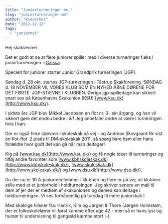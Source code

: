 ```yaml
---
title: "Juniorturneringer mm."
slug: "juniorturneringer-mm"
author: "kimsecher"
date: "2012-12-12"
tags: 
  - "juniornyt"
---
```


Hej skakvenner

Det er godt at se at flere juniorer spiller med i diverse turneringer f.eks i juniorturneringen  i [Caissa](http://www.ksu.dk/kalender/dotnet/tabel.aspx?id=1095).

Specielt for juniorer starter Junior Grandprix turneringen (JGP).

Søndag d. 28 okt. startes JGP-turneringen i Tåstrup Skakforening. SØNDAG d. 18 NOVEMBER VIL VORES KLUB SOM EN NYHED ÅBNE DØRENE FOR DET FØRTE  JGP-STÆVNE I KLUBBEN. Øvrige jgp-spilledage kan sikkert snart ses på Københavns Skakunion (KSU) [www.ksu.dk](http://www.ksu.dk/).

I sidste års JGP blev Mikkel Jacobsen en flot nr. 3 i sin årgang, og han vil sikkert gøre det endnu bedre i år! Jeg anbefaler andre at være i turneringen hvis I kan.

Der er også flere stævner i skoleskak på vej - og Andreas Skovgaard fik vist en flot-flot  2.plads til DM-skoleskak 2011, så spørg bare ham eller hans forældre hvor godt det kan gå når man deltager!

Kig på [www.ksu.dk](http://www.ksu.dk/) og få nogle ideer til turneringer og tilføj andre favoritter som [www.kbhskoleskak.dk](http://www.kbhskoleskak.dk/), [www.skoleskak.dk](http://www.skoleskak.dk/) og [www.dsu.dk](http://www.dsu.dk/).

Da der nu er 10 A-juniormedlemmer i klubben og flere er på vej, vil klubben stille med et et juniorhold i holdturneingen. Jeg skriver senere en mail til dem af jer der er medlem af skakunionen og demed kan deltage i holdturneringen. Vi ses forhåbentlig på torsdag til mere juniorskak !

Med skaklige hilsner fra: Henrik, Kim og Jørgen & Thore (Jørgen Holmstøm, der er folkeskolelærer vil først komme efter uge 42 - men så er hans lyst og humør til undervisning til gengæld kæmpe stort ;-)
